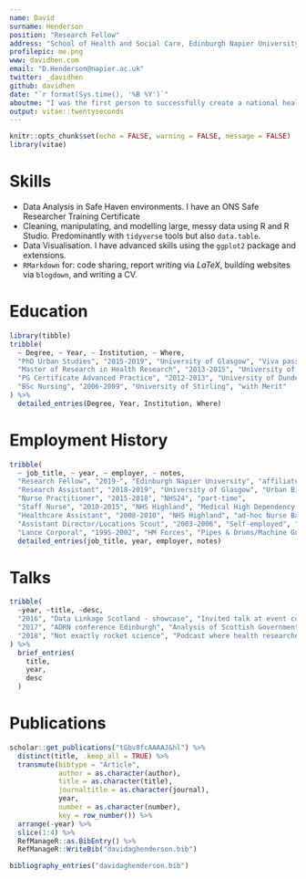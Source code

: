 ```yaml
---
name: David
surname: Henderson
position: "Research Fellow"
address: "School of Health and Social Care, Edinburgh Napier University"
profilepic: me.png
www: davidhen.com
email: "D.Henderson@napier.ac.uk"
twitter: _davidhen
github: davidhen
date: "`r format(Sys.time(), '%B %Y')`"
aboutme: "I was the first person to successfully create a national health and social care dataset for research in Scotland and have expert knowledge on administrative social care data here. My current post builds on the dataset created as part of my PhD at the Urban Big Data Centre in Glasgow.  I am a registered Nurse and until recently worked part-time for NHS 24 as a Nurse Practitioner. Previous nursing experience included Medical High Dependency and Acute Medical Admissions at Raigmore Hospital in Inverness. "
output: vitae::twentyseconds
---
```


```r
knitr::opts_chunk$set(echo = FALSE, warning = FALSE, message = FALSE)
library(vitae)
```

# Skills
 * Data Analysis in Safe Haven environments. I have an ONS Safe Researcher Training Certificate
 * Cleaning, manipulating, and modelling large, messy data using R and R Studio. Predominantly with `tidyverse` tools but also `data.table`.
 * Data Visualisation. I have advanced skills using the `ggplot2` package and extensions.
 * `RMarkdown` for: code sharing, report writing via $LaTeX$, building websites via `blogdown`, and writing a CV.

# Education

```r
library(tibble)
tribble(
  ~ Degree, ~ Year, ~ Institution, ~ Where,
  "PhD Urban Studies", "2015-2019", "University of Glasgow", "Viva passed with no corrections 16th Dec 2019",
  "Master of Research in Health Research", "2013-2015", "University of Stirling", "with Merit",
  "PG Certificate Advanced Practice", "2012-2013", "University of Dundee", "",
  "BSc Nursing", "2006-2009", "University of Stirling", "with Merit"
) %>% 
  detailed_entries(Degree, Year, Institution, Where)
```

# Employment History

```r
tribble(
  ~ job_title, ~ year, ~ employer, ~ notes,
  "Research Fellow", "2019-", "Edinburgh Napier University", "affiliated with Scottish Centre for Administrative Data Research",
  "Research Assistant", "2018-2019", "University of Glasgow", "Urban Big Data Centre",
  "Nurse Practitioner", "2015-2018", "NHS24", "part-time",
  "Staff Nurse", "2010-2015", "NHS Highland", "Medical High Dependency Unit, Acute Medical Admissions Unit, Cardiology step-down",
  "Healthcare Assistant", "2008-2010", "NHS Highland", "ad-hoc Nurse Bank",
  "Assistant Director/Locations Scout", "2003-2006", "Self-employed", "various drama productions",
  "Lance Corporal", "1995-2002", "HM Forces", "Pipes & Drums/Machine Gun platoon, 1st Bn The Highlanders (Seaforth, Gordons and Camerons)") %>% 
  detailed_entries(job_title, year, employer, notes)
```

# Talks

```r
tribble(
  ~year, ~title, ~desc,
  "2016", "Data Linkage Scotland - showcase", "Invited talk at event co-hosted by Farr Institute, ADRC-S, and UBDC",
  "2017", "ADRN conference Edinburgh", "Analysis of Scottish Government Open Social Care Data",
  "2018", "Not exactly rocket science", "Podcast where health researchers are invited to explain their research to non-health researchers"
) %>% 
  brief_entries(
    title,
    year, 
    desc
  )
```

# Publications

```r
scholar::get_publications("tGbv8fcAAAAJ&hl") %>% 
  distinct(title, .keep_all = TRUE) %>%
  transmute(bibtype = "Article", 
            author = as.character(author),
            title = as.character(title),
            journaltitle = as.character(journal), 
            year, 
            number = as.character(number),
            key = row_number()) %>% 
  arrange(-year) %>% 
  slice(1:4) %>% 
  RefManageR::as.BibEntry() %>% 
  RefManageR::WriteBib("davidaghenderson.bib")

bibliography_entries("davidaghenderson.bib")
```

